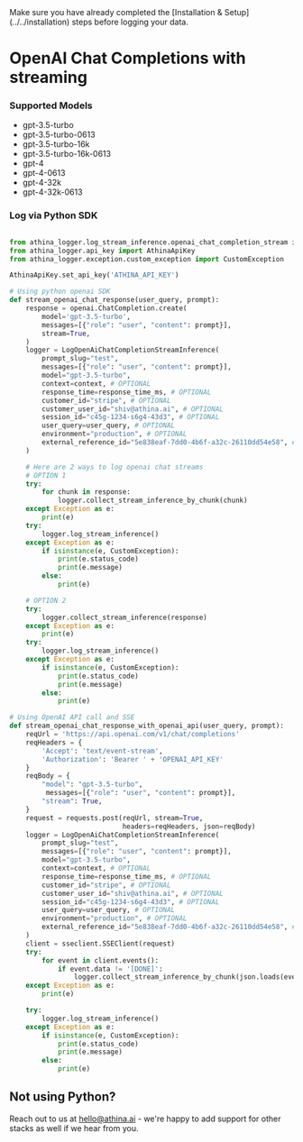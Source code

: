 
<Callout emoji="!!">
  Make sure you have already completed the [Installation &
  Setup](../../installation) steps before logging your data.
</Callout>

# OpenAI Chat Completions with streaming

### Supported Models

- gpt-3.5-turbo
- gpt-3.5-turbo-0613
- gpt-3.5-turbo-16k
- gpt-3.5-turbo-16k-0613
- gpt-4
- gpt-4-0613
- gpt-4-32k
- gpt-4-32k-0613

### Log via Python SDK

```python

from athina_logger.log_stream_inference.openai_chat_completion_stream import LogOpenAiChatCompletionStreamInference
from athina_logger.api_key import AthinaApiKey
from athina_logger.exception.custom_exception import CustomException

AthinaApiKey.set_api_key('ATHINA_API_KEY')

# Using python openai SDK
def stream_openai_chat_response(user_query, prompt):
    response = openai.ChatCompletion.create(
        model='gpt-3.5-turbo',
        messages=[{"role": "user", "content": prompt}],
        stream=True,
    )
    logger = LogOpenAiChatCompletionStreamInference(
        prompt_slug="test",
        messages=[{"role": "user", "content": prompt}],
        model="gpt-3.5-turbo",
        context=context, # OPTIONAL
        response_time=response_time_ms, # OPTIONAL
        customer_id="stripe", # OPTIONAL
        customer_user_id="shiv@athina.ai", # OPTIONAL
        session_id="c45g-1234-s6g4-43d3", # OPTIONAL
        user_query=user_query, # OPTIONAL
        environment="production", # OPTIONAL
        external_reference_id="5e838eaf-7dd0-4b6f-a32c-26110dd54e58", # OPTIONAL; If passed, should be unique across all inference calls
    )

    # Here are 2 ways to log openai chat streams
    # OPTION 1
    try:
        for chunk in response:
            logger.collect_stream_inference_by_chunk(chunk)
    except Exception as e:
        print(e)
    try:
        logger.log_stream_inference()
    except Exception as e:
        if isinstance(e, CustomException):
            print(e.status_code)
            print(e.message)
        else:
            print(e)

    # OPTION 2
    try:
        logger.collect_stream_inference(response)
    except Exception as e:
        print(e)
    try:
        logger.log_stream_inference()
    except Exception as e:
        if isinstance(e, CustomException):
            print(e.status_code)
            print(e.message)
        else:
            print(e)

# Using OpenAI API call and SSE
def stream_openai_chat_response_with_openai_api(user_query, prompt):
    reqUrl = 'https://api.openai.com/v1/chat/completions'
    reqHeaders = {
        'Accept': 'text/event-stream',
        'Authorization': 'Bearer ' + 'OPENAI_API_KEY'
    }
    reqBody = {
        "model": "gpt-3.5-turbo",
         messages=[{"role": "user", "content": prompt}],
        "stream": True,
    }
    request = requests.post(reqUrl, stream=True,
                            headers=reqHeaders, json=reqBody)
    logger = LogOpenAiChatCompletionStreamInference(
        prompt_slug="test",
        messages=[{"role": "user", "content": prompt}],
        model="gpt-3.5-turbo",
        context=context, # OPTIONAL
        response_time=response_time_ms, # OPTIONAL
        customer_id="stripe", # OPTIONAL
        customer_user_id="shiv@athina.ai", # OPTIONAL
        session_id="c45g-1234-s6g4-43d3", # OPTIONAL
        user_query=user_query, # OPTIONAL
        environment="production", # OPTIONAL
        external_reference_id="5e838eaf-7dd0-4b6f-a32c-26110dd54e58", # OPTIONAL; If passed, should be unique across all inference calls
    )
    client = sseclient.SSEClient(request)
    try:
        for event in client.events():
            if event.data != '[DONE]':
                logger.collect_stream_inference_by_chunk(json.loads(event.data))
    except Exception as e:
        print(e)

    try:
        logger.log_stream_inference()
    except Exception as e:
        if isinstance(e, CustomException):
            print(e.status_code)
            print(e.message)
        else:
            print(e)

```

## Not using Python?

Reach out to us at hello@athina.ai - we're happy to add support for other stacks as well if we hear from you.
